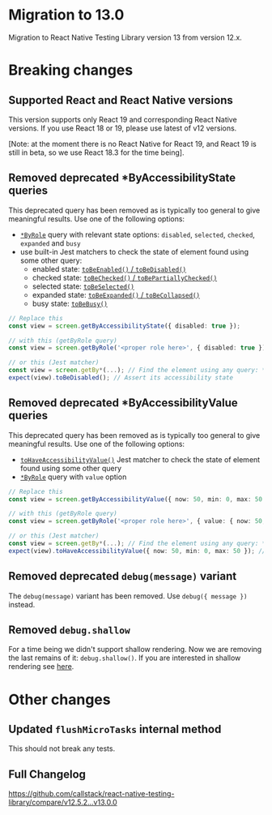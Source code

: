 # Migration to 13.0

Migration to React Native Testing Library version 13 from version 12.x.

# Breaking changes

## Supported React and React Native versions

This version supports only React 19 and corresponding React Native versions. If you use React 18 or 19, please use latest of v12 versions.

[Note: at the moment there is no React Native for React 19, and React 19 is still in beta, so we use React 18.3 for the time being].

## Removed deprecated \*ByAccessibilityState queries

This deprecated query has been removed as is typically too general to give meaningful results. Use one of the following options:

- [`*ByRole`](#by-role) query with relevant state options: `disabled`, `selected`, `checked`, `expanded` and `busy`
- use built-in Jest matchers to check the state of element found using some other query:
  - enabled state: [`toBeEnabled()` / `toBeDisabled()`](docs/api/jest-matchers#tobeenabled)
  - checked state: [`toBeChecked()` / `toBePartiallyChecked()`](docs/api/jest-matchers#tobechecked)
  - selected state: [`toBeSelected()`](docs/api/jest-matchers#tobeselected)
  - expanded state: [`toBeExpanded()` / `toBeCollapsed()`](docs/api/jest-matchers#tobeexpanded)
  - busy state: [`toBeBusy()`](docs/api/jest-matchers#tobebusy)

```ts
// Replace this
const view = screen.getByAccessibilityState({ disabled: true });

// with this (getByRole query)
const view = screen.getByRole('<proper role here>', { disabled: true });

// or this (Jest matcher)
const view = screen.getBy*(...); // Find the element using any query: *ByRole, *ByText, *ByTestId
expect(view).toBeDisabled(); // Assert its accessibility state
```

## Removed deprecated \*ByAccessibilityValue queries

This deprecated query has been removed as is typically too general to give meaningful results. Use one of the following options:

- [`toHaveAccessibilityValue()`](docs/api/jest-matchers#tohaveaccessibilityvalue) Jest matcher to check the state of element found using some other query
- [`*ByRole`](#by-role) query with `value` option

```ts
// Replace this
const view = screen.getByAccessibilityValue({ now: 50, min: 0, max: 50 });

// with this (getByRole query)
const view = screen.getByRole('<proper role here>', { value: { now: 50, min: 0, max: 50 } });

// or this (Jest matcher)
const view = screen.getBy*(...); // Find the element using any query: *ByRole, *ByText, *ByTestId
expect(view).toHaveAccessibilityValue({ now: 50, min: 0, max: 50 }); // Assert its accessibility value
```

## Removed deprecated `debug(message)` variant

The `debug(message)` variant has been removed. Use `debug({ message })` instead.

## Removed `debug.shallow`

For a time being we didn't support shallow rendering. Now we are removing the last remains of it: `debug.shallow()`. If you are interested in shallow rendering see [here](docs/migration/previous/v2#removed-global-shallow-function).

# Other changes

## Updated `flushMicroTasks` internal method

This should not break any tests.

## Full Changelog

https://github.com/callstack/react-native-testing-library/compare/v12.5.2...v13.0.0

